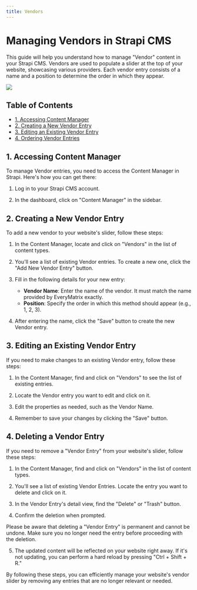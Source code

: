 ```yaml
---
title: Vendors
---
```


# Managing Vendors in Strapi CMS

This guide will help you understand how to manage "Vendor" content in your Strapi CMS. Vendors are used to populate a slider at the top of your website, showcasing various providers. Each vendor entry consists of a name and a position to determine the order in which they appear.
<Frame>
  <img src="/images/content-types/vendors.png" style={{ borderRadius: '0.5rem' }} />
</Frame>

## Table of Contents

- [1. Accessing Content Manager](#accessing-content-manager)
- [2. Creating a New Vendor Entry](#creating-a-new-vendor-entry)
- [3. Editing an Existing Vendor Entry](#editing-an-existing-vendor-entry)
- [4. Ordering Vendor Entries](#ordering-vendor-entries)

## 1. Accessing Content Manager

To manage Vendor entries, you need to access the Content Manager in Strapi. Here's how you can get there:

1. Log in to your Strapi CMS account.

2. In the dashboard, click on "Content Manager" in the sidebar.

## 2. Creating a New Vendor Entry

To add a new vendor to your website's slider, follow these steps:

1. In the Content Manager, locate and click on "Vendors" in the list of content types.

2. You'll see a list of existing Vendor entries. To create a new one, click the "Add New Vendor Entry" button.

3. Fill in the following details for your new entry:
   - **Vendor Name**: Enter the name of the vendor. It must match the name provided by EveryMatrix exactly.
   - **Position**: Specify the order in which this method should appear (e.g., 1, 2, 3).

4. After entering the name, click the "Save" button to create the new Vendor entry.

## 3. Editing an Existing Vendor Entry

If you need to make changes to an existing Vendor entry, follow these steps:

1. In the Content Manager, find and click on "Vendors" to see the list of existing entries.

2. Locate the Vendor entry you want to edit and click on it.

3. Edit the properties as needed, such as the Vendor Name.

4. Remember to save your changes by clicking the "Save" button.

## 4. Deleting a Vendor Entry

If you need to remove a "Vendor Entry" from your website's slider, follow these steps:

1. In the Content Manager, find and click on "Vendors" in the list of content types.

2. You'll see a list of existing Vendor Entries. Locate the entry you want to delete and click on it.

3. In the Vendor Entry's detail view, find the "Delete" or "Trash" button.

4. Confirm the deletion when prompted.

Please be aware that deleting a "Vendor Entry" is permanent and cannot be undone. Make sure you no longer need the entry before proceeding with the deletion.

5. The updated content will be reflected on your website right away. If it's not updating, you can perform a hard reload by pressing "Ctrl + Shift + R."

By following these steps, you can efficiently manage your website's vendor slider by removing any entries that are no longer relevant or needed.


